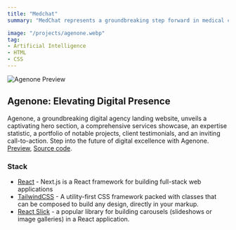 ```yaml
---
title: "Medchat"
summary: "MedChat represents a groundbreaking step forward in medical consultation and patient support, utilizing the most advanced natural language processing technology powered by the combined strengths of Medalpaca/Medical Meadow MedQA. This cutting-edge chatbot is designed to deliver accurate medical answers and assist in preliminary patient diagnosis, making healthcare advice more accessible than ever before."

image: "/projects/agenone.webp"
tag: 
- Artificial Intelligence
- HTML
- CSS
---
```


![Agenone Preview](/projects/agenone.webp)

## Agenone: Elevating Digital Presence
Agenone, a groundbreaking digital agency landing website, unveils a captivating hero section, a comprehensive services showcase, an expertise statistic, a portfolio of notable projects, client testimonials, and an inviting call-to-action. Step into the future of digital excellence with Agenone.
[Preview](https://agenone.wiscaksono.com), [Source code](https://github.com/wiscaksono/agenone).

### Stack
- [React](https://nextjs.org) - Next.js is a React framework for building full-stack web applications
- [TailwindCSS](https://tailwindcss.com) - A utility-first CSS framework packed with classes that can be composed to build any design, directly in your markup.
- [React Slick](https://expo.dev) - a popular library for building carousels (slideshows or image galleries) in a React application.


